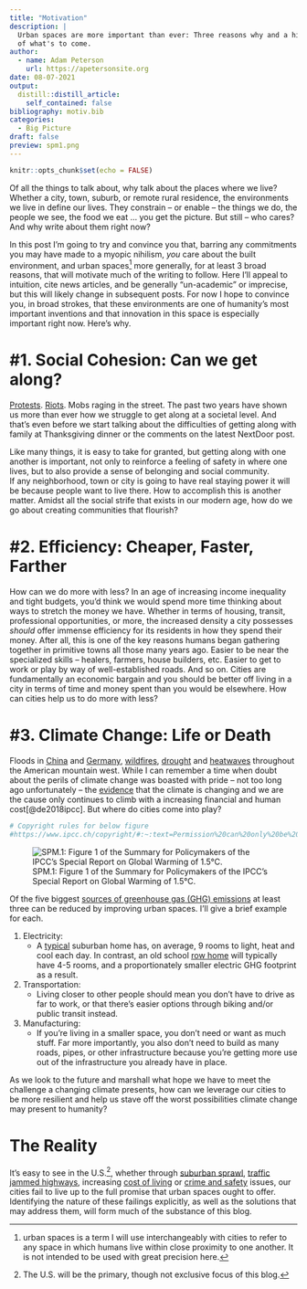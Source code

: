```yaml
---
title: "Motivation"
description: |
  Urban spaces are more important than ever: Three reasons why and a highlight
  of what's to come.
author:
  - name: Adam Peterson 
    url: https://apetersonsite.org
date: 08-07-2021
output:
  distill::distill_article:
    self_contained: false
bibliography: motiv.bib
categories:
  - Big Picture 
draft: false
preview: spm1.png
---
```


```r
knitr::opts_chunk$set(echo = FALSE)
```



Of all the things to talk about, why talk about the places where we live?
Whether a city, town, suburb, or remote rural residence, 
the environments we live in define our lives. They constrain – or enable – the 
things we do, the people we see, the food we eat ... you get the picture. 
But still – who cares? And why write about them right now?

In this post I'm going to try and convince you that, barring any commitments you
may have made to a myopic nihilism, *you* care about the built environment, and 
urban spaces^[urban spaces is a term I will use interchangeably with cities to 
refer to any space in which humans live
within close proximity to one another. 
It is not intended to be used with great precision here.] 
more generally, for at least 3 broad reasons, that will motivate
much of the writing to follow. Here I'll appeal to intuition, cite news articles, 
and be generally "un-academic" or imprecise, but this will likely change
in subsequent posts. For now I hope to convince you, in broad strokes, 
that these environments are one of humanity's most important inventions and 
that innovation in this space is especially important right now. Here's why. 

# \#1. Social Cohesion: Can we get along?

[Protests](https://www.nytimes.com/interactive/2020/07/03/us/george-floyd-protests-crowd-size.html). [Riots](https://www.wsj.com/articles/riot-at-the-u-s-capitol-11610068066). 
Mobs raging in the street. 
The past two years have shown us more than ever how we struggle to get along at
a societal level.
And that's even before we start talking about the difficulties of getting along
with family at Thanksgiving dinner or the comments on the latest NextDoor post.

Like many things, it is easy to take for granted, but getting along with one 
another is important, not only to reinforce a feeling of safety in where one 
lives, but to also provide a sense of belonging and social community.  
If any neighborhood, town or city is going to have real staying power 
it will be because people want to live there. How to accomplish this 
is another matter. Amidst all the 
social strife that exists in our modern age, how do we go about creating 
communities that flourish?


# \#2. Efficiency: Cheaper, Faster, Farther

How can we do more with less? In an age of increasing income inequality and
tight budgets, you'd think we would spend more time thinking about ways to
stretch the money we have. Whether in terms of housing, transit, professional 
opportunities, or more, the increased density a city possesses *should* offer 
immense efficiency for its residents in how they spend their money.
After all, this is one of the key reasons humans began gathering together in 
primitive towns all those many years ago.
Easier to be near the specialized skills – healers, farmers, house
builders, etc. Easier to get to work or play by way of well-established roads. 
And so on. Cities are fundamentally an economic bargain and you should be 
better off living in a city in terms of time and money spent than you would be 
elsewhere. How can cities help us to do more with less?

# \#3. Climate Change: Life or Death

Floods in [China](https://news.google.com/topics/CAAqKAgKIiJDQkFTRXdvTkwyY3ZNVEZxWkdkd05ITjBNUklDWlc0b0FBUAE?hl=en-US&gl=US&ceid=US%3Aen) and [Germany](https://news.google.com/topics/CAAqKAgKIiJDQkFTRXdvTkwyY3ZNVEZ5Y3pJMmN6RmljeElDWlc0b0FBUAE?oc=3&ceid=US:en), [wildfires](https://news.google.com/topics/CAAqKAgKIiJDQkFTRXdvTkwyY3ZNVEZ5Y3pJMmN6RmljeElDWlc0b0FBUAE?oc=3&ceid=US:en), [drought](https://news.google.com/topics/CAAqKAgKIiJDQkFTRXdvTkwyY3ZNVEZ5Y3pJMmN6RmljeElDWlc0b0FBUAE?oc=3&ceid=US:en) and [heatwaves](https://news.google.com/topics/CAAqKAgKIiJDQkFTRXdvTkwyY3ZNVEZ5Y3pJMmN6RmljeElDWlc0b0FBUAE?oc=3&ceid=US:en) throughout the American mountain west. 
While I can remember a time when doubt about the perils of climate change was 
boasted with pride – not too long ago unfortunately – the 
[evidence](https://www.ipcc.ch/sr15/chapter/spm/spm-a/spm1_figure-final-2/) that the
climate is changing and we are the cause only continues to climb with a 
increasing financial and human cost[@de2018ipcc]. 
But where do cities come into play?

```r
# Copyright rules for below figure
#https://www.ipcc.ch/copyright/#:~:text=Permission%20can%20only%20be%20granted,the%20original%20graphic%20or%20figure.
```

![SPM.1: Figure 1 of the Summary for Policymakers of the IPCC’s Special Report on Global Warming of 1.5°C.](spm1.png)

Of the five biggest [sources of greenhouse gas (GHG) emissions](https://www.breakthroughenergy.org/our-challenge/the-grand-challenges)
at least three can be reduced by improving urban spaces. 
I'll give a brief example for each.


1. Electricity:
   * A [typical](https://qz.com/40707/meet-the-prototypical-american-home-three-bedrooms-two-bathrooms-and-central-air/) suburban home has, on average, 9 rooms to light, heat and cool each day. 
   In contrast, an old school [row home](https://www.phila.gov/media/20190521124726/Philadelphia_Rowhouse_Manual.pdf)
   will typically have 4-5 rooms, 
   and a proportionately smaller electric GHG footprint as a result.  
  
2. Transportation:
   * Living closer to other people should mean you don't have to drive as far 
   to work, or that there's easier options through biking and/or public transit 
   instead.

3. Manufacturing:
   * If you're living in a smaller space, you don't need or want as much stuff.
   Far more importantly, you also don't need to build as many roads, pipes,
   or other infrastructure because you're getting more use out of the 
   infrastructure you already have in place. 
   
As we look to the future and marshall what hope we have to meet the 
challenge a changing climate presents, how can we leverage our cities to be 
more resilient and help us stave off the worst possibilities climate change
may present to humanity?

   
# The Reality

It's easy to see in the U.S.^[The U.S. will be the primary, though not exclusive
focus of this blog.], whether through [suburban sprawl](https://fivethirtyeight.com/features/how-suburban-are-big-american-cities/), [traffic jammed highways](https://www.forbes.com/sites/niallmccarthy/2020/03/10/traffic-congestion-costs-us-cities-billions-of-dollars-every-year-infographic/?sh=28053bc34ff8), increasing [cost of living](https://www.wsj.com/articles/median-existing-home-price-hit-new-high-in-june-11626963073) or [crime and safety](https://www.cnn.com/2021/04/03/us/us-crime-rate-rise-2020/index.html) 
issues, our cities fail to live up to the full promise that urban spaces 
ought to offer. Identifying the nature of these failings explicitly, as well as
the solutions that may address them, 
will form much of the substance of this blog. 